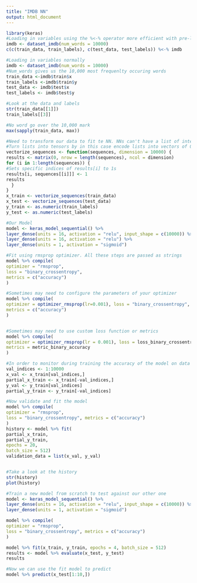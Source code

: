 ```yaml
---
title: "IMDB NN"
output: html_document
---
```


```r
library(keras)
#Loading in variables using the %<-% operator more efficient with pre-loaded data
imdb <- dataset_imdb(num_words = 10000)
c(c(train_data, train_labels), c(test_data, test_labels)) %<-% imdb

#Loading in variables normally
imdb <- dataset_imdb(num_words = 10000)
#Num_words gives us the 10,000 most frequenlty occuring words
train_data <-imdb$train$x 
train_labels <-imdb$train$y 
test_data <- imdb$test$x 
test_labels <- imdb$test$y

#Look at the data and labels
str(train_data[[1]])
train_labels[[3]]

#No word go over the 10,000 mark
max(sapply(train_data, max))

#Need to transform our data to fit te NN. NNs can't have a list of integers fed into it
#Turn lists into tensors by in this case encode lists into vectors of 0s and 1s
vectorize_sequences <- function(sequences, dimension = 10000) {
results <- matrix(0, nrow = length(sequences), ncol = dimension) 
for (i in 1:length(sequences)) {
#Sets specific indices of results[i] to 1s
results[i, sequences[[i]]] <- 1
results
  }
}
x_train <- vectorize_sequences(train_data) 
x_test <- vectorize_sequences(test_data)
y_train <- as.numeric(train_labels) 
y_test <- as.numeric(test_labels)

#Our Model
model <- keras_model_sequential() %>%
layer_dense(units = 16, activation = "relu", input_shape = c(10000)) %>% 
layer_dense(units = 16, activation = "relu") %>%
layer_dense(units = 1, activation = "sigmoid")

#Fit using rmsprop optimizer. All these steps are passed as strings
model %>% compile(
optimizer = "rmsprop",
loss = "binary_crossentropy",
metrics = c("accuracy") 
)

#Sometimes may need to configure the parameters of your optimizer
model %>% compile(
optimizer = optimizer_rmsprop(lr=0.001), loss = "binary_crossentropy",
metrics = c("accuracy")
)


#Sometimes may need to use custom loss function or metrics
model %>% compile(
optimizer = optimizer_rmsprop(lr = 0.001), loss = loss_binary_crossentropy,
metrics = metric_binary_accuracy
)

#In order to monitor during training the accuracy of the model on data it has never seen before, you’ll create a validation set by setting apart 10,000 samples from the original training data.
val_indices <- 1:10000
x_val <- x_train[val_indices,] 
partial_x_train <- x_train[-val_indices,] 
y_val <- y_train[val_indices] 
partial_y_train <- y_train[-val_indices]

#Now validate and fit the model
model %>% compile(
optimizer = "rmsprop",
loss = "binary_crossentropy", metrics = c("accuracy")
)
history <- model %>% fit(
partial_x_train, 
partial_y_train,
epochs = 20,
batch_size = 512)
validation_data = list(x_val, y_val)


#Take a look at the history
str(history)
plot(history)

#Train a new model from scratch to test against our other one
model <- keras_model_sequential() %>%
layer_dense(units = 16, activation = "relu", input_shape = c(10000)) %>% layer_dense(units = 16, activation = "relu") %>%
layer_dense(units = 1, activation = "sigmoid")

model %>% compile(
optimizer = "rmsprop",
loss = "binary_crossentropy", metrics = c("accuracy")
)

model %>% fit(x_train, y_train, epochs = 4, batch_size = 512) 
results <- model %>% evaluate(x_test, y_test)
results

#Now we can use the fit model to predict
model %>% predict(x_test[1:10,])
```
